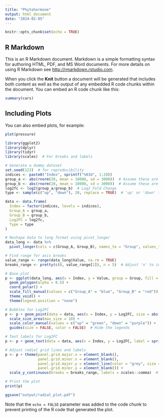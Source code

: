 ```yaml
---
title: "Phytohormone"
output: html_document
date: "2024-02-05"
---
```


```r
knitr::opts_chunk$set(echo = TRUE)
```

## R Markdown

This is an R Markdown document. Markdown is a simple formatting syntax for authoring HTML, PDF, and MS Word documents. For more details on using R Markdown see <http://rmarkdown.rstudio.com>.

When you click the **Knit** button a document will be generated that includes both content as well as the output of any embedded R code chunks within the document. You can embed an R code chunk like this:

```r
summary(cars)
```

## Including Plots

You can also embed plots, for example:

```r
plot(pressure)
```

```r
library(ggplot2)
library(dplyr)
library(tidyr)
library(scales)  # For breaks and labels

# Generate a dummy dataset
set.seed(123)  # for reproducibility
indices <- paste0("Index", sprintf("%03d", 1:20))
group_a <- abs(rnorm(20, mean = 10000, sd = 3000))  # Assume these are raw read values for Group A
group_b <- abs(rnorm(20, mean = 10000, sd = 3000))  # Assume these are raw read values for Group B
log2fc <- log2(group_a/group_b)  # Log2 Fold Change
type <- sample(c("up", "down"), 20, replace = TRUE)  # 'up' or 'down' type

data <- data.frame(
  Index = factor(indices, levels = indices),
  Group_A = group_a,
  Group_B = group_b,
  Log2FC = log2fc,
  Type = type
)

# Reshape data to long format using pivot_longer
data_long <- data %>% 
  pivot_longer(cols = c(Group_A, Group_B), names_to = "Group", values_to = "Value")

# Find range for axis breaks
value_range <- range(data_long$Value, na.rm = TRUE)
breaks_range <- pretty(c(0, value_range[2]), n = 5)  # Adjust 'n' to increase/decrease number of breaks

# Base plot
p <- ggplot(data_long, aes(x = Index, y = Value, group = Group, fill = Group)) +
  geom_polygon(alpha = 0.5) +
  coord_polar() +
  scale_fill_manual(values = c("Group_A" = "blue", "Group_B" = "red")) +
  theme_void() +
  theme(legend.position = "none")

# Bubbles for Log2FC
p <- p + geom_point(data = data, aes(x = Index, y = Log2FC, size = abs(Log2FC), color = Type), alpha = 0.7, inherit.aes = FALSE) +
  scale_size_area(max_size = 10) +
  scale_color_manual(values = c("up" = "green", "down" = "purple")) +
  guides(size = FALSE, color = FALSE)  # Hide the legends

# Text labels for Log2FC
p <- p + geom_text(data = data, aes(x = Index, y = Log2FC, label = sprintf("%.2f", Log2FC)), color = "black", vjust = -1, inherit.aes = FALSE)

# Adjust radial grid lines and labels
p <- p + theme(panel.grid.major.x = element_blank(),
               panel.grid.minor.x = element_blank(),
               panel.grid.major.y = element_line(color = "grey", size = 0.5),
               panel.grid.minor.y = element_blank()) +
  scale_y_continuous(breaks = breaks_range, labels = scales::comma)  # Use comma for thousands

# Print the plot
print(p)

ggsave("output/radial_plot.pdf")

```


Note that the `echo = FALSE` parameter was added to the code chunk to prevent printing of the R code that generated the plot.
